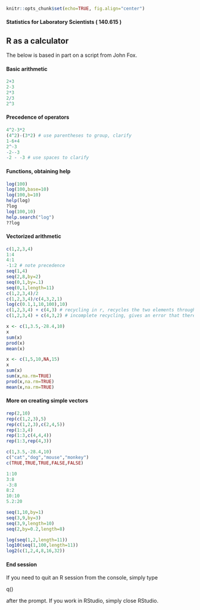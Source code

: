 ```r
knitr::opts_chunk$set(echo=TRUE, fig.align="center")
```

#### Statistics for Laboratory Scientists ( 140.615 )

## R as a calculator

The below is based in part on a script from John Fox.

#### Basic arithmetic 

```r
2+3
2-3
2*3
2/3
2^3
```

#### Precedence of operators

```r
4^2-3*2
(4^2)-(3*2) # use parentheses to group, clarify
1-6+4
2^-3
-2--3
-2 - -3 # use spaces to clarify
```

#### Functions, obtaining help

```r
log(100)
log(100,base=10)
log(100,b=10)
help(log)
?log
log(100,10)
help.search("log")
??log
```

#### Vectorized arithmetic

```r
c(1,2,3,4) 
1:4   
4:1
-1:2 # note precedence
seq(1,4)
seq(2,8,by=2)
seq(0,1,by=.1)
seq(0,1,length=11)
c(1,2,3,4)/2    
c(1,2,3,4)/c(4,3,2,1)
log(c(0.1,1,10,100),10)
c(1,2,3,4) + c(4,3) # recycling in r, recycles the two elements through; beware!
c(1,2,3,4) + c(4,3,2) # incomplete recycling, gives an error that there's a mismatch

x <- c(1,3.5,-28.4,10)
x
sum(x)
prod(x)
mean(x)

x <- c(1,5,10,NA,15)
x
sum(x)
sum(x,na.rm=TRUE)
prod(x,na.rm=TRUE)
mean(x,na.rm=TRUE)
```

#### More on creating simple vectors

```r
rep(2,10)
rep(c(1,2,3),5)
rep(c(1,2,3),c(2,4,5))
rep(1:3,4)
rep(1:3,c(4,4,4))
rep(1:3,rep(4,3))

c(1,3.5,-28.4,10)
c("cat","dog","mouse","monkey")
c(TRUE,TRUE,TRUE,FALSE,FALSE)

1:10
3:8
-3:8
8:2
10:10
5.2:20

seq(1,10,by=1)
seq(3,9,by=3)
seq(3,9,length=10)
seq(2,by=0.2,length=8)

log(seq(1,2,length=11))
log10(seq(1,100,length=11))
log2(c(1,2,4,8,16,32))
```

#### End session
 
If you need to quit an R session from the console, simply type 

q()

after the prompt. If you work in RStudio, simply close RStudio.


